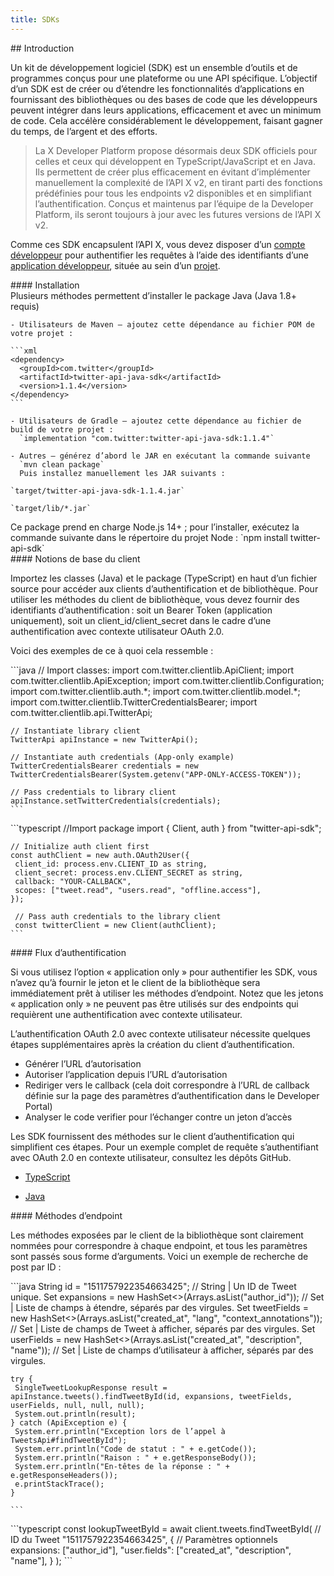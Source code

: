 ```yaml
---
title: SDKs
---
```


<div id="introduction">
  ## Introduction
</div>

Un kit de développement logiciel (SDK) est un ensemble d’outils et de programmes conçus pour une plateforme ou une API spécifique. L’objectif d’un SDK est de créer ou d’étendre les fonctionnalités d’applications en fournissant des bibliothèques ou des bases de code que les développeurs peuvent intégrer dans leurs applications, efficacement et avec un minimum de code. Cela accélère considérablement le développement, faisant gagner du temps, de l’argent et des efforts.

> La X Developer Platform propose désormais deux SDK officiels pour celles et ceux qui développent en TypeScript/JavaScript et en Java. Ils permettent de créer plus efficacement en évitant d’implémenter manuellement la complexité de l’API X v2, en tirant parti des fonctions prédéfinies pour tous les endpoints v2 disponibles et en simplifiant l’authentification. Conçus et maintenus par l’équipe de la Developer Platform, ils seront toujours à jour avec les futures versions de l’API X v2.

Comme ces SDK encapsulent l’API X, vous devez disposer d’un [compte développeur](https://developer.x.com/en/portal/dashboard) pour authentifier les requêtes à l’aide des identifiants d’une [application développeur](/fr/resources/fundamentals/developer-apps), située au sein d’un [projet](/fr/resources/fundamentals/projects).

<div id="installing">
  #### Installation
</div>

<Tabs>
  <Tab title="Java">
    Plusieurs méthodes permettent d’installer le package Java (Java 1.8+ requis)

    - Utilisateurs de Maven — ajoutez cette dépendance au fichier POM de votre projet :

    ```xml
    <dependency>
      <groupId>com.twitter</groupId>
      <artifactId>twitter-api-java-sdk</artifactId>
      <version>1.1.4</version>
    </dependency>
    ```

    - Utilisateurs de Gradle — ajoutez cette dépendance au fichier de build de votre projet :
      `implementation "com.twitter:twitter-api-java-sdk:1.1.4"`

    - Autres — générez d’abord le JAR en exécutant la commande suivante
      `mvn clean package`
      Puis installez manuellement les JAR suivants :

    `target/twitter-api-java-sdk-1.1.4.jar`

    `target/lib/*.jar`
  </Tab>

  <Tab title="TypeScript">
    Ce package prend en charge Node.js 14+ ; pour l’installer, exécutez la commande suivante dans le répertoire du projet Node :
    `npm install twitter-api-sdk`
  </Tab>
</Tabs>

<div id="client-basics">
  #### Notions de base du client
</div>

Importez les classes (Java) et le package (TypeScript) en haut d’un fichier source pour accéder aux clients d’authentification et de bibliothèque. Pour utiliser les méthodes du client de bibliothèque, vous devez fournir des identifiants d’authentification : soit un Bearer Token (application uniquement), soit un client\_id/client\_secret dans le cadre d’une authentification avec contexte utilisateur OAuth 2.0.

Voici des exemples de ce à quoi cela ressemble :

<Tabs>
  <Tab title="Java">
    ```java
    // Import classes:
    import com.twitter.clientlib.ApiClient;
    import com.twitter.clientlib.ApiException;
    import com.twitter.clientlib.Configuration;
    import com.twitter.clientlib.auth.*;
    import com.twitter.clientlib.model.*;
    import com.twitter.clientlib.TwitterCredentialsBearer;
    import com.twitter.clientlib.api.TwitterApi;

    // Instantiate library client
    TwitterApi apiInstance = new TwitterApi();

    // Instantiate auth credentials (App-only example)
    TwitterCredentialsBearer credentials = new TwitterCredentialsBearer(System.getenv("APP-ONLY-ACCESS-TOKEN"));

    // Pass credentials to library client
    apiInstance.setTwitterCredentials(credentials);
    ```
  </Tab>

  <Tab title="TypeScript">
    ```typescript
    //Import package
    import { Client, auth } from "twitter-api-sdk";

    // Initialize auth client first
    const authClient = new auth.OAuth2User({
     client_id: process.env.CLIENT_ID as string,
     client_secret: process.env.CLIENT_SECRET as string,
     callback: "YOUR-CALLBACK",
     scopes: ["tweet.read", "users.read", "offline.access"],
    });

     // Pass auth credentials to the library client
     const twitterClient = new Client(authClient);
    ```
  </Tab>
</Tabs>

<div id="authentication-flow">
  #### Flux d’authentification
</div>

Si vous utilisez l’option « application only » pour authentifier les SDK, vous n’avez qu’à fournir le jeton et le client de la bibliothèque sera immédiatement prêt à utiliser les méthodes d’endpoint. Notez que les jetons « application only » ne peuvent pas être utilisés sur des endpoints qui requièrent une authentification avec contexte utilisateur.

L’authentification OAuth 2.0 avec contexte utilisateur nécessite quelques étapes supplémentaires après la création du client d’authentification.

- Générer l’URL d’autorisation
- Autoriser l’application depuis l’URL d’autorisation
- Rediriger vers le callback (cela doit correspondre à l’URL de callback définie sur la page des paramètres d’authentification dans le Developer Portal)
- Analyser le code verifier pour l’échanger contre un jeton d’accès

Les SDK fournissent des méthodes sur le client d’authentification qui simplifient ces étapes. Pour un exemple complet de requête s’authentifiant avec OAuth 2.0 en contexte utilisateur, consultez les dépôts GitHub.

- [TypeScript](https://github.com/xdevplatform/twitter-api-typescript-sdk/blob/main/examples/oauth2-callback_pkce_s256.ts)

- [Java](https://github.com/xdevplatform/twitter-api-java-sdk/blob/main/examples/src/main/java/com/twitter/clientlib/auth/OAuth20GetAccessToken.java)

<div id="endpoint-methods">
  #### Méthodes d’endpoint
</div>

Les méthodes exposées par le client de la bibliothèque sont clairement nommées pour correspondre à chaque endpoint, et tous les paramètres sont passés sous forme d’arguments.
Voici un exemple de recherche de post par ID :

<Tabs>
  <Tab title="Java">
    ```java
    String id = "1511757922354663425"; // String | Un ID de Tweet unique.
    Set<String> expansions = new HashSet<>(Arrays.asList("author_id")); // Set<String> | Liste de champs à étendre, séparés par des virgules.
    Set<String> tweetFields = new HashSet<>(Arrays.asList("created_at", "lang", "context_annotations")); // Set<String> | Liste de champs de Tweet à afficher, séparés par des virgules.
    Set<String> userFields = new HashSet<>(Arrays.asList("created_at", "description", "name")); // Set<String> | Liste de champs d’utilisateur à afficher, séparés par des virgules.

    try {
     SingleTweetLookupResponse result = apiInstance.tweets().findTweetById(id, expansions, tweetFields, userFields, null, null, null);
     System.out.println(result);
    } catch (ApiException e) {
     System.err.println("Exception lors de l’appel à TweetsApi#findTweetById");
     System.err.println("Code de statut : " + e.getCode());
     System.err.println("Raison : " + e.getResponseBody());
     System.err.println("En-têtes de la réponse : " + e.getResponseHeaders());
     e.printStackTrace();
    }

    ```
  </Tab>

  <Tab title="TypeScript">
    ```typescript
    const lookupTweetById = await client.tweets.findTweetById(
      // ID du Tweet
      "1511757922354663425",
      {
        // Paramètres optionnels
        expansions: ["author_id"],
        "user.fields": ["created_at", "description", "name"],
      }
    );
    ```
  </Tab>
</Tabs>